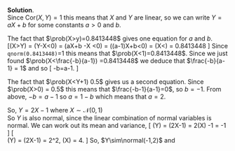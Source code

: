 
\color{blue}

**Solution**.  
Since $\text{Cor}(X,Y)=1$ this means that $X$ and $Y$ are linear, so we can write $Y=aX+b$ for some constants $a>0$ and $b$. 

The fact that $\prob(X>y)=0.8413448$ gives one equation for $a$ and $b$.
\[\prob(X>Y) = \prob(Y-X<0) = \prob(aX+b -X <0) = \prob((a-1)X+b<0) = \prob(X<\frac{-b}{a-1}) = 0.8413448
\]
Since `qnorm(0.8413448)`=1 this means that $\prob(X<1)=0.8413448$. Since we just found $\prob(X<\frac{-b}{a-1}) =0.8413448$ we deduce that $\frac{-b}{a-1} = 1$ and so
\[
-b=a-1.
\]

The fact that $\prob(X<Y+1) 0.5$ gives us a second equation.
\begin{eqnarray*}
\prob(X<Y+1)&=& \prob(Y-X+1>0) = \prob(aX+b+1-X>0)\\
 &=& \prob((a-1)X+b+1>0) = \prob(X>\frac{-b-1}{a-1}) = 0.5
\end{eqnarray*}
Since $\prob(X>0) = 0.5$ this means that $\frac{-b-1}{a-1}=0$, so $b=-1$.
From above, $-b=a-1$ so $a=1-b$ which means that $a=2$.
  
So, $Y=2X-1$ where $X\sim\mathcal{N}(0,1)$  
So $Y$ is also normal, since the linear combination of normal variables is normal. We can work out its mean and variance,
\[
\E(Y) = \E(2X-1) = 2\E(X) -1 = -1
\]
\[  
\var(Y) = \var(2X-1) = 2^2\, \var(X) = 4.
\]
So, $Y\sim\normal(-1,2)$ and 
\begin{eqnarray*}
\prob(-2<Y<2) &=& \prob(Y<2) - \prob(Y<-2) 
\\
&=& \mathtt{pnorm(2,-1,2) - pnorm(-2,-1,2)}.
\end{eqnarray*}

\color{black}


